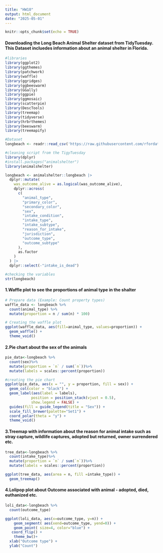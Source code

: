 ```yaml
---
title: "HW10"
output: html_document
date: "2025-05-01"
---
```


```r
knitr::opts_chunk$set(echo = TRUE)
```
#### Downloading the Long Beach Animal Shelter dataset from TidyTuesday. This Dataset incluedes information about an animal shelter in Florida. 
```r
#libraries
library(ggplot2)
library(ggthemes)
library(patchwork)
library(waffle)
library(ggridges)
library(ggbeeswarm)
library(GGally)
library(ggpie)
library(ggmosaic)
library(scatterpie)
library(DescTools)
library(treemap)
library(tidyverse)
library(hrbrthemes)
library(beeswarm)
library(treemapify)

#Dataset
longbeach <- readr::read_csv('https://raw.githubusercontent.com/rfordatascience/tidytuesday/main/data/2025/2025-03-04/longbeach.csv')

#cleaning script from the TigyTuesday
library(dplyr)
#install.packages("animalshelter")
library(animalshelter)

longbeach <- animalshelter::longbeach |>
  dplyr::mutate(
    was_outcome_alive = as.logical(was_outcome_alive),
    dplyr::across(
      c(
        "animal_type",
        "primary_color",
        "secondary_color",
        "sex",
        "intake_condition",
        "intake_type",
        "intake_subtype",
        "reason_for_intake",
        "jurisdiction",
        "outcome_type",
        "outcome_subtype"
      ),
      as.factor
    )
  ) |>
  dplyr::select(-"intake_is_dead")

#checking the variables
str(longbeach)
```
#### 1.Waffle plot to see the proportions of animal type in the shalter 
```r
# Prepare data (Example: Count property types)
waffle_data <- longbeach %>%
  count(animal_type) %>%
  mutate(proportion = n / sum(n) * 100)

# Creating the waffle plot
ggplot(waffle_data, aes(fill=animal_type, values=proportion)) +
  geom_waffle() +
  theme_void()
```
#### 2.Pie chart about the sex of the animals
```r
pie_data<-longbeach %>%
  count(sex)%>%
  mutate(proportion = `n` / sum(`n`))%>%
  mutate(labels = scales::percent(proportion))

#creating the pie chart
ggplot(pie_data, aes(x = "", y = proportion, fill = sex)) +
  geom_col(color = "black") +
  geom_label(aes(label = labels),
            position = position_stack(vjust = 0.5),
            show.legend = FALSE) +
  guides(fill = guide_legend(title = "Sex")) +
  scale_fill_brewer(palette="Set1") +
  coord_polar(theta = "y") + 
  theme_void()
```
#### 3.Treemap with information about the reason for animal intake such as stray capture, wildlife captures, adopted but returned, owner surrendered etc.
```r
tree_data<-longbeach %>%
  count(intake_type)%>%
  mutate(proportion = `n` / sum(`n`))%>%
  mutate(labels = scales::percent(proportion))

ggplot(tree_data, aes(area = n, fill =intake_type)) +
  geom_treemap()
```
#### 4.Lolipop plot about Outcome associated with animal - adopted, died, euthanized etc.
```r
loli_data<-longbeach %>%
  count(outcome_type)

ggplot(loli_data, aes(x=outcome_type, y=n)) +
    geom_segment( aes(xend=outcome_type, yend=0)) +
    geom_point( size=4, color="blue") +
   coord_flip() +
    theme_bw()+
  xlab("Outcome type") +
  ylab("Count")

```
